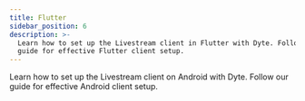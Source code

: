 ```yaml
---
title: Flutter
sidebar_position: 6
description: >-
  Learn how to set up the Livestream client in Flutter with Dyte. Follow our
  guide for effective Flutter client setup.
---
```


Learn how to set up the Livestream client on Android with Dyte. Follow our guide for effective Android client setup.